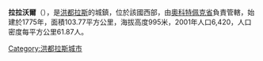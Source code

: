 '''拉拉沃爾'''（{{lang-es|La Labor}}），是[[洪都拉斯|洪都拉斯]]的城鎮，位於該國西部，由[[奧科特佩克省|奧科特佩克省]]負責管轄，始建於1775年，面積103.77平方公里，海拔高度995米，2001年人口6,420，人口密度每平方公里61.87人。

{{coord|14|29|N|89|00|W|display=title|region:HN_type:city_source:GNS-enwiki}}

{{Honduras-geo-stub}}
[[Category:洪都拉斯城市|Category:洪都拉斯城市]]